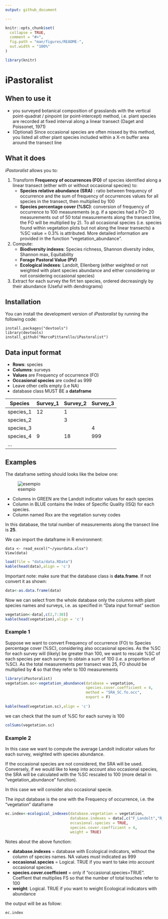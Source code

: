 ```yaml
---
output: github_document

---
```


<!-- README.md is generated from README.Rmd. Please edit that file -->

```r
knitr::opts_chunk$set(
  collapse = TRUE,
  comment = "#>",
  fig.path = "man/figures/README-",
  out.width = "100%"
)

library(knitr)
```

# iPastoralist

<!-- badges: start -->
<!-- badges: end -->

## **When to use it**

* you surveyed botanical composition of grasslands with the vertical point-quadrat / pinpoint (or point‐intercept) method, i.e. plant species are recorded at fixed interval along a linear transect (Daget and Poissonet, 1971)
* (Optional) Since occasional species are often missed by this method, you listed all other plant species included within a X-m buffer area around the transect line

## **What it does**

*iPastoralist* allows you to:

1. Transform **Frequency of occurrences (FO)** of species identified along a linear transect (either with or without occasional species) to: 
    + **Species relative abundance (SRA)** : ratio between frequency of occurrence and the sum of frequency of occurrences values for all species in the transect, then multiplied by 100
    + **Species percentage cover (%SC)**: conversion of frequency of occurrence to 100 measurements (e.g. if a species had a FO= 20 measurements out of 50 total measurements along                                                 the transect line, the FO will be multiplied by 2). To all  occasional species (i.e. species found within vegetation plots but                                                 not along the linear transects) a %SC value = 0.3% is attributed. More detailed information are provided in the function "vegetation_abundance".

2. Compute:
    + **Biodiversity indexes**: Species richness, Shannon diversity index, Shannon max, Equitability
    + **Forage Pastoral Value (PV)**
    + **Ecological indexes**: Landolt, Ellenberg (either weighted or not weighted with plant species abundance and either considering or not considering occasional species)
 
3. Extract for each survey the firt ten species, ordered decreasingly by their abundance (Useful with dendrograms)


## Installation

You can install the development version of *iPastoralist* by running the following code:

```
install.packages("devtools")
library(devtools)
install_github("MarcoPittarello/iPastoralist")
```

## **Data input format**

* **Rows**: species
* **Columns**: surveys
* **Values** are Frequency of occurrence (FO)
* **Occasional species** are coded as 999
* Leave other cells empty (i.e NA) 
* database class MUST BE a **dataframe**


Species | Survey_1 | Survey_2 | Survey_3 | ...
---------- | -------- | -------- | -------- |
species_1 |12 | 1| |
species_2 | | 3| |
species_3 | | | 4|
species_4 | 9| 18|999 |
... | | | |


## **Examples**

The dataframe setting should looks like the below one:

![esempio](image/datainput/Diapositiva1.JPG)

* Columns in GREEN are the Landolt indicator values for each species
* Column in BLUE contains the Index of Specific Quality (ISQ) for each species.
* Column named Rxx are the vegetation survey codes 

In this database, the total number of measurements along the transect line is **25**.


We can import the dataframe in R environment:
```
data <- read_excel("~/yourdata.xlsx")
View(data)
```
```r
load(file = "data/data.RData")
kable(head(data),align = 'c')
```


Important note: make sure that the database class is **data.frame**. If not convert it as shown:
```r
data<-as.data.frame(data)
```

Now we can select from the whole database only the columns with plant species names and surveys, i.e. as specified in "Data input format" section
```r
vegetation<-data[,c(2,7:30)]
kable(head(vegetation),align = 'c')
```


### Example 1
Suppose we want to convert Frequency of occurrence (FO) to Species percentage cover (%SC), considering also occasional species. As the %SC for each survey will (likely) be greater than 100, we want to rescale %SC of each species per each survey to obtain a sum of 100 (i.e. a proportion of %SC).
As the total measurements per transect was 25, FO should be multiplied by **4** so that they refer to 100 measurements
```r
library(iPastoralist)
vegetation.sc<-vegetation_abundance(database = vegetation,
                                    species.cover.coefficient = 4,
                                    method = "SRA_SC.fo.occ",
                                    export = F)
                                    
kable(head(vegetation.sc),align = 'c')
```

we can check that the sum of %SC for each survey is 100
```r
colSums(vegetation.sc)
```

### Example 2
In this case we want to compute the average Landolt indicator values for each survey, weighted with species abundance. 

If the occasional species are not considered, the SRA will be used. 
Conversely, if we would like to keep into account also occasional species, the SRA will be calculated with the %SC rescaled to 100 (more detail in "vegetation_abundance" function).

In this case we will consider also occasional specie.

The input database is the one with the Frequency of occurrence, i.e. the "vegetation" dataframe

```r
ec.index<-ecological_indexes(database.vegetation = vegetation,
                             database.indexes = data[,c("F_Landolt","R_Landolt","N_Landolt")],
                             occasional.species = TRUE,
                             species.cover.coefficient = 4,
                             weight = TRUE)
```

Notes about the above function:

* **database.indexes** = database with Ecological indicators, without the column of species names. NA values must indicated as 999
* **occasional.species** = Logical. TRUE if you want to take into account occasional species.
* **species.cover.coefficient** = only if "occasional.species=TRUE". Coeffient that multiplies FS so that the number of total touches refer to 100
* **weight**: Logical. TRUE if you want to weight Ecological indicators with abundance

the output will be as follow:

```r
ec.index
```


